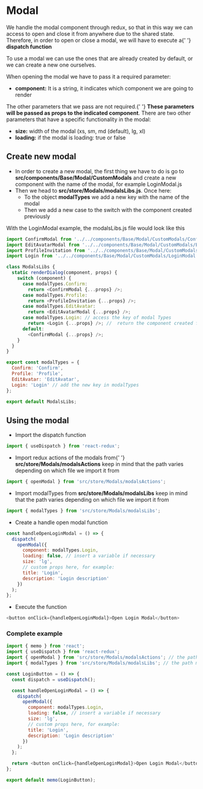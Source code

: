 
<Meta title="Components/Modal/Introduction" args={{}} />

# Modal

<p style={{ fontSize: '1.2rem' }}>
  We handle the modal component through redux, so that in this way we can access
  to open and close it from anywhere due to the shared state. Therefore, in
  order to open or close a modal, we will have to execute a{' '}
  <b>dispatch function</b>
</p>
<p style={{ fontSize: '1.2rem' }}>
  To use a modal we can use the ones that are already created by default, or we
  can create a new one ourselves.
</p>

<p style={{ fontSize: '1.2rem' }}>
  When opening the modal we have to pass it a required parameter:
</p>

<ul>
  <li style={{ fontSize: '1.2rem' }}>
    <b>component:</b> It is a string, it indicates which component we are going
    to render
  </li>
</ul>

<p style={{ fontSize: '1.2rem' }}>
  The other parameters that we pass are not required.{' '}
  <b>These parameters will be passed as props to the indicated component</b>.
  There are two other parameters that have a specific functionality in the
  modal:
</p>
<ul>
  <li style={{ fontSize: '1.2rem' }}>
    <b>size:</b> width of the modal (xs, sm, md (default), lg, xl)
  </li>
  <li style={{ fontSize: '1.2rem' }}>
    <b>loading:</b> if the modal is loading: true or false
  </li>
</ul>

## Create new modal

<ul>
  <li style={{ fontSize: '1.2rem' }}>
    In order to create a new modal, the first thing we have to do is go to
    <b> src/components/Base/Modal/CustomModals</b> and create a new component with
    the name of the modal, for example LoginModal.js
  </li>
  <li style={{ fontSize: '1.2rem' }}>
    Then we head to <b>src/store/Modals/modalsLibs.js</b>. Once here:
    <ul>
      <li style={{ fontSize: '1.2rem' }}>
        To the object <b>modalTypes</b> we add a new key with the name of the
        modal
      </li>
      <li style={{ fontSize: '1.2rem' }}>
        Then we add a new case to the switch with the component created
        previously
      </li>
    </ul>
  </li>
</ul>
<p style={{ fontSize: '1.2rem' }}>
  With the LoginModal example, the modalsLibs.js file would look like this
</p>

```js
import ConfirmModal from '../../components/Base/Modal/CustomModals/ConfirmModal';
import EditAvatarModal from '../../components/Base/Modal/CustomModals/EditAvatarModal';
import ProfileInvitation from '../../components/Base/Modal/CustomModals/ProfileInvitationModal';
import Login from '../../components/Base/Modal/CustomModals/LoginModal'; // import the created component

class ModalsLibs {
  static renderDialog(component, props) {
    switch (component) {
      case modalTypes.Confirm:
        return <ConfirmModal {...props} />;
      case modalTypes.Profile:
        return <ProfileInvitation {...props} />;
      case modalTypes.EditAvatar:
        return <EditAvatarModal {...props} />;
      case modalTypes.Login: // access the key of modal Types
        return <Login {...props} />; //  return the component created for the Login modal
      default:
        <ConfirmModal {...props} />;
    }
  }
}

export const modalTypes = {
  Confirm: 'Confirm',
  Profile: 'Profile',
  EditAvatar: 'EditAvatar',
  Login: 'Login' // add the new key in modalTypes
};

export default ModalsLibs;
```

## Using the modal

<ul>
  <li style={{ fontSize: '1.2rem' }}>Import the dispatch function</li>
</ul>

```js
import { useDispatch } from 'react-redux';
```

<ul>
  <li style={{ fontSize: '1.2rem' }}>
    Import redux actions of the modals from{' '}
    <b>src/store/Modals/modalsActions</b> keep in mind that the path varies
    depending on which file we import it from
  </li>
</ul>

```js
import { openModal } from 'src/store/Modals/modalsActions';
```

<ul>
  <li style={{ fontSize: '1.2rem' }}>
    Import modalTypes from <b>src/store/Modals/modalsLibs</b> keep in mind that
    the path varies depending on which file we import it from
  </li>
</ul>

```js
import { modalTypes } from 'src/store/Modals/modalsLibs';
```

<ul>
  <li style={{ fontSize: '1.2rem' }}>Create a handle open modal function</li>
</ul>

```js
const handleOpenLoginModal = () => {
  dispatch(
    openModal({
      component: modalTypes.Login,
      loading: false, // insert a variable if necessary
      size: 'lg',
      // custom props here, for example:
      title: 'Login',
      description: 'Login description'
    })
  );
};
```

<ul>
  <li style={{ fontSize: '1.2rem' }}>Execute the function</li>
</ul>

```js
<button onClick={handleOpenLoginModal}>Open Login Modal</button>
```

### Complete example

```js
import { memo } from 'react';
import { useDispatch } from 'react-redux';
import { openModal } from 'src/store/Modals/modalsActions'; // the path may change depending on the location of this file
import { modalTypes } from 'src/store/Modals/modalsLibs'; // the path may change depending on the location of this file

const LoginButton = () => {
  const dispatch = useDispatch();

  const handleOpenLoginModal = () => {
    dispatch(
      openModal({
        component: modalTypes.Login,
        loading: false, // insert a variable if necessary
        size: 'lg',
        // custom props here, for example:
        title: 'Login',
        description: 'Login description'
      })
    );
  };

  return <button onClick={handleOpenLoginModal}>Open Login Modal</button>;
};

export default memo(LoginButton);
```
